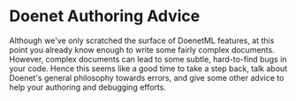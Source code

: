# Doenet Authoring Advice

Although we've only scratched the surface of DoenetML features, at this point you already know enough to write some fairly complex documents. However, complex documents can lead to some subtle, hard-to-find bugs in your code. Hence this seems like a good time to take a step back, talk about Doenet's general philosophy towards errors, and give some other advice to help your authoring and debugging efforts.